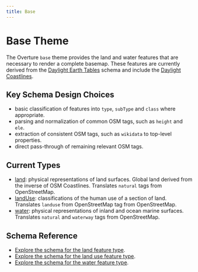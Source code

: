 ```yaml
---
title: Base
---
```


# Base Theme

The Overture `base` theme provides the land and water features that are necessary to render a complete basemap. These features are currently derived from the [Daylight Earth Tables](https://daylightmap.org/earth/) schema and include the [Daylight Coastlines](https://daylightmap.org/coastlines.html).

<!--
add use cases here
-->

## Key Schema Design Choices

- basic classification of features into `type`, `subType` and `class` where appropriate.
- parsing and normalization of common OSM tags, such as `height` and `ele`.
- extraction of consistent OSM tags, such as `wikidata` to top-level properties.
- direct pass-through of remaining relevant OSM tags.

## Current Types

- [land](/reference/base/landuse): physical representations of land surfaces. Global land derived from the inverse of OSM Coastlines. Translates `natural` tags from OpenStreetMap.
- [landUse](/reference/base/landUse): classifications of the human use of a section of land. Translates `landuse` from OpenStreetMap tag from OpenStreetMap.
- [water](/reference/base/water): physical representations of inland and ocean marine surfaces. Translates `natural` and `waterway` tags from OpenStreetMap.

## Schema Reference

- [Explore the schema for the land feature type](/reference/base/land).
- [Explore the schema for the land use feature type](/reference/base/landUse).
- [Explore the schema for the water feature type](/reference/base/water).
